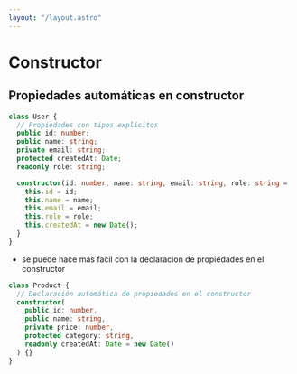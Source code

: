 ```yaml
---
layout: "/layout.astro"
---
```


# Constructor

## Propiedades automáticas en constructor
```TypeScript
class User {
  // Propiedades con tipos explícitos
  public id: number;
  public name: string;
  private email: string;
  protected createdAt: Date;
  readonly role: string;

  constructor(id: number, name: string, email: string, role: string = 'user') {
    this.id = id;
    this.name = name;
    this.email = email;
    this.role = role;
    this.createdAt = new Date();
  }
}
```
- se puede hace mas facil con la declaracion de propiedades en el constructor
```TypeScript
class Product {
  // Declaración automática de propiedades en el constructor
  constructor(
    public id: number,
    public name: string,
    private price: number,
    protected category: string,
    readonly createdAt: Date = new Date()
  ) {}
}
```